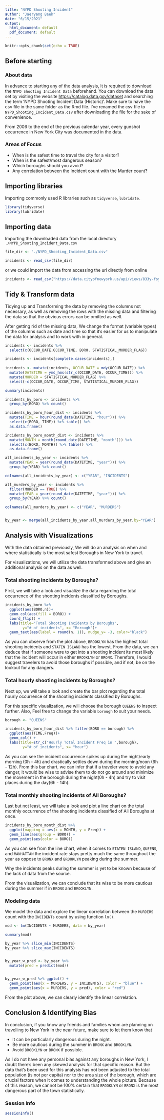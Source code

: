 ```yaml
---
title: "NYPD Shooting Incident"
author: "Jaeryang Baek"
date: "6/15/2021"
output:
  html_document: default
  pdf_document: default
---
```


```r
knitr::opts_chunk$set(echo = TRUE)
```

## Before starting

### About data

In advance to starting any of the data analysis, It is required to download the `NYPD Shooting Incident Data` beforehand. You can download the data set by visiting the website <https://catalog.data.gov/dataset> and searching the term 'NYPD Shooting Incident Data (Historic)'. Make sure to have the csv file in the same folder as the Rmd file. I've renamed the csv file to `NYPD_Shooting_Incident_Data.csv` after downloading the file for the sake of convenience.

From 2006 to the end of the previous calendar year, every gunshot occurrence in New York City was documented in the data.

### Areas of Focus

* When is the safest time to travel the city for a visitor?
* When is the safest/most dangerous season?
* Which boroughs should you avoid?
* Any correlation between the Incident count with the Murder count?


## Importing libraries

Importing commonly used R libraries such as `tidyverse`, `lubridate.`

``` r
library(tidyverse)
library(lubridate)
```
## Importing data

Importing the downloaded data from the local directory `./NYPD_Shooting_Incident_Data.csv`

``` r
file_dir <- "./NYPD_Shooting_Incident_Data.csv"

incidents <- read_csv(file_dir)
```

or we could import the data from accessing the url directly from online

```r
incidents <- read_csv("https://data.cityofnewyork.us/api/views/833y-fsy8/rows.csv?accessType=DOWNLOAD")

```

## Tidy & Transform data

Tidying up and Transforming the data by removing the columns not necessary, as well as removing the rows with the missing data and filtering the data so that the obvious errors can be omitted as well. 

After getting rid of the missing data, We change the format (variable types) of the columns such as date and time so that it's easier for us to manipulate the data for analysis and to work with in general.

``` r
incidents <- incidents %>% 
  select(c(OCCUR_DATE,OCCUR_TIME, BORO, STATISTICAL_MURDER_FLAG)) 

incidents <- incidents[complete.cases(incidents),] 
  
incidents <- mutate(incidents, OCCUR_DATE = mdy(OCCUR_DATE)) %>% 
  mutate(DATETIME = ymd_hms(str_c(OCCUR_DATE, OCCUR_TIME))) %>% 
  mutate(MURDER = STATISTICAL_MURDER_FLAG) %>% 
  select(-c(OCCUR_DATE, OCCUR_TIME, STATISTICAL_MURDER_FLAG))

summary(incidents)

incidents_by_boro <- incidents %>% 
  group_by(BORO) %>% count()

incidents_by_boro_hour_dist <- incidents %>% 
  mutate(TIME = hour(round_date(DATETIME, "hour"))) %>% 
  select(c(BORO, TIME)) %>% table() %>% 
  as.data.frame()

incidents_by_boro_month_dist <- incidents %>% 
  mutate(MONTH = month(round_date(DATETIME, "month"))) %>% 
  select(c(BORO, MONTH)) %>% table() %>% 
  as.data.frame()

all_incidents_by_year <- incidents %>% 
  mutate(YEAR = year(round_date(DATETIME, "year"))) %>% 
  group_by(YEAR) %>% count()

colnames(all_incidents_by_year) <- c("YEAR", "INCIDENTS")

all_murders_by_year <- incidents %>% 
  filter(MURDER == TRUE) %>% 
  mutate(YEAR = year(round_date(DATETIME, "year"))) %>% 
  group_by(YEAR) %>% count()

colnames(all_murders_by_year) <- c("YEAR", "MURDERS")


by_year <- merge(all_incidents_by_year,all_murders_by_year,by="YEAR")

```

## Analysis with Visualizations

With the data obtained previously, We will do an analysis on when and where statistically is the most safest Boroughs in New York to travel.

For visualizations, we will utilize the data transformed above and give an additional analysis on the data as well.


### Total shooting incidents by Boroughs?
First, we will take a look and visualize the data regarding the total occurrence of the shooting incidents classified by Boroughs.

```r

incidents_by_boro %>%
  ggplot(aes(BORO,n))+
  geom_col(aes(fill = BORO)) +
  coord_flip() +
  labs(title="Total Shooting Incidents by Boroughs",
        y="# of incidents", x= "Borough")+
  geom_text(aes(label = round(n, 1)), nudge_y= -3, color="black")

```

As you can observe from the plot above, `BROOKLYN` has the highest total shooting incidents and `STATEN ISLAND` has the lowest. From the data, we can deduce that if someone were to get into a shooting incident its most likely that the incident will occur in either `BROOKLYN` or `BRONX`. Therefore, I would suggest travelers to avoid those boroughs if possible, and if not, be on the lookout for any dangers.


### Total hourly shooting incidents by Boroughs?
Next up, we will take a look and create the bar plot regarding the total hourly occurrence of the shooting incidents classified by Boroughs.

For this specific visualization, we will choose the borough `QUEENS` to inspect further. Also, Feel free to change the variable `borough` to suit your needs.

```r
borough <- "QUEENS"

incidents_by_boro_hour_dist %>% filter(BORO == borough) %>% 
  ggplot(aes(TIME,Freq))+
  geom_col() +
  labs(title=str_c("Hourly Total Incident Freq in ",borough),
        y="# of incidents", x= "hour")
```

As you can see the incident occurrence spikes up during the night/early morning (0h - 4h) and drastically settles down during the morning/noon (6h - 12h). From this bar chart, we can infer that if a traveler were to avoid any danger, it would be wise to advise them to do not go around and minimize the movement in the borough during the night(0h - 4h) and try to visit places during the day(6h - 14h).


### Total monthly shooting incidents of All Boroughs?
Last but not least, we will take a look and plot a line chart on the total monthly occurrence of the shooting incidents classified of All Boroughs at once.

```r
incidents_by_boro_month_dist %>% 
  ggplot(mapping = aes(x = MONTH, y = Freq)) + 
  geom_line(aes(group = BORO)) + 
  geom_point(aes(color = BORO))

```

As you can see from the line chart, when it comes to `STATEN ISLAND`, `QUEENS`, and `MANHATTAN` the incident rate stays pretty much the same throughout the year as oppose to `BRONX` and `BROOKLYN` peaking during the summer. 

Why the incidents peaks during the summer is yet to be known because of the lack of data from the source.

From the visualization, we can conclude that its wise to be more cautious during the summer if in `BRONX` and `BROOKLYN`.


### Modeling data

We model the data and explore the linear correlation between the `MURDERS` count with the `INCIDENTs` count by using function `lm()`.

``` r
mod <- lm(INCIDENTS ~ MURDERS, data = by_year)

summary(mod)

by_year %>% slice_min(INCIDENTS)
by_year %>% slice_max(INCIDENTS)


by_year_w_pred <- by_year %>% 
  mutate(pred = predict(mod))


by_year_w_pred %>% ggplot() + 
  geom_point(aes(x = MURDERS, y = INCIDENTS), color = "blue") +
  geom_point(aes(x = MURDERS, y = pred), color = "red")
```

From the plot above, we can clearly identify the linear correlation.

## Conclusion & Identifying Bias

In conclusion, if you know any friends and families whom are planning on travelling to New York in the near future, make sure to let them know that 

* It can be particularly dangerous during the night.
* Be more cautious during the summer in `BRONX` and `BROOKLYN`.
* Avoid `BROOKLYN` or `BRONX` if possible.

As I do not have any personal bias against any boroughs in New York, I doubt there's been any skewed analysis for that specific reason. But the data that's been used for this analysis has not been adjusted to the total population (is not per capita) nor to the area size of the borough, which are crucial factors when it comes to understanding the whole picture. Because of this reason, we cannot be 100% certain that `BROOKLYN` or `BRONX` is the most dangerous part of the town statistically.

### Session Info
```r
sessionInfo()
```
